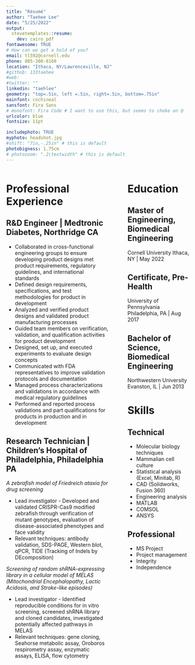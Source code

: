```yaml
---
title: "Résumé"
author: "Taehee Lee"
date: "5/25/2022"
output: 
  stevetemplates::resume:
    dev: cairo_pdf
fontawesome: TRUE
# How can we get a hold of you?
email: tl592@cornell.edu
phone: 805-300-8160
location: "Ithaca, NY/Lawrenceville, NJ"
#github: 133taehee
#web: 
#twitter: ""
linkedin: "taehlee"
geometry: "top=.5in, left =.5in, right=.5in, bottom=.75in"
mainfont: cochineal
sansfont: Fira Sans
# monofont: Fira Code # I want to use this, but seems to choke on @
urlcolor: blue
fontsize: 11pt

includephoto: TRUE
myphoto: headshot.jpg
#shift: "7in,-.25in" # this is default
photobigness: 1.75cm
# photozoom: ".2\textwidth" # this is default
---
```



<!-- Read more about Pandoc's [fenced_divs](https://pandoc.org/MANUAL.html#extension-fenced_divs) syntax -->

:::::: {.columns}
::: {.column width="60%" data-latex="{0.60\textwidth}"}

# Professional Experience

## R&D Engineer | Medtronic Diabetes, Northridge CA

- Collaborated in cross-functional engineering groups to ensure developing product designs met product requirements, regulatory guidelines, and international standards
-	Defined design requirements, specifications, and test methodologies for product in development
-	Analyzed and verified product designs and validated product manufacturing processes
-	Guided team members on verification, validation, and qualification activities for product development
-	Designed, set up, and executed experiments to evaluate design concepts
-	Communicated with FDA representatives to improve validation protocols and documentation
-	Managed process characterizations and validations in accordance with medical regulatory guidelines
-	Performed and reported process validations and part qualifications for products in production and in development


## Research Technician | Children's Hospital of Philadelphia, Philadelphia PA

*A zebrafish model of Friedreich ataxia for drug screening*

-	Lead investigator - Developed and validated CRISPR-Cas9 modified zebrafish through verification of mutant genotypes, evaluation of disease-associated phenotypes and face validity
-	Relevant techniques: antibody validation, SDS-PAGE, Western blot, qPCR, TIDE (Tracking of Indels by DEcomposition)

*Screening of random shRNA-expressing library in a cellular model of MELAS (Mitochondrial Encephalopathy, Lactic Acidosis, and Stroke-like episodes)*

-	Lead investigator - Identified reproducible conditions for in vitro screening, screened shRNA library and cloned candidates, investigated potentially affected pathways in MELAS
-	Relevant techniques: gene cloning, Seahorse metabolic assay, Oroboros respirometry assay, enzymatic assays, ELISA, flow cytometry






:::
::: {.column width="2%" data-latex="{0.02\textwidth}"}
\ 
<!-- an empty div with an empty character to serve as a column sep -->
:::
:::::: {.column width="38%" data-latex="{0.38\textwidth}"}

# Education

## Master of Engineering, Biomedical Engineering

Cornell University
Ithaca, NY | May 2022
 
## Certificate, Pre-Health

University of Pennsylvania
Philadelphia, PA | Aug 2017

## Bachelor of Science, Biomedical Engineering

Northwestern University
Evanston, IL | Jun 2013

# Skills

## Technical

- Molecular biology techniques
- Mammalian cell culture
- Statistical analysis (Excel, Minitab, R)
- CAD (Solidworks, Fusion 360)
- Engineering analysis
- MATLAB
- COMSOL
- ANSYS

## Professional

- MS Project
- Project management
- Integrity
- Independence

:::
::::::

<!-- If you want another page, this is how you can do it... -->

<!-- \newpage

:::::: {.columns}
::: {.column width="60%" data-latex="{0.60\textwidth}"}




:::
::: {.column width="2%" data-latex="{0.02\textwidth}"}
\


:::
:::::: {.column width="38%" data-latex="{0.38\textwidth}"}


:::
::::::

-->
